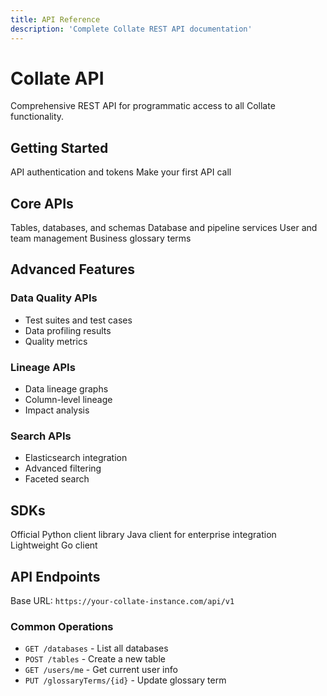 ```yaml
---
title: API Reference
description: 'Complete Collate REST API documentation'
---
```


# Collate API

Comprehensive REST API for programmatic access to all Collate functionality.

## Getting Started

<CardGroup cols={2}>
  <Card title="Authentication" icon="key" href="/api/authentication">
    API authentication and tokens
  </Card>
  <Card title="Quick Start" icon="rocket" href="/api/quick-start">
    Make your first API call
  </Card>
</CardGroup>

## Core APIs

<CardGroup cols={2}>
  <Card title="Data Assets" icon="database" href="/api/data-assets">
    Tables, databases, and schemas
  </Card>
  <Card title="Services" icon="plug" href="/api/services">
    Database and pipeline services
  </Card>
  <Card title="Users & Teams" icon="users" href="/api/users-teams">
    User and team management
  </Card>
  <Card title="Glossary" icon="book" href="/api/glossary">
    Business glossary terms
  </Card>
</CardGroup>

## Advanced Features

### Data Quality APIs
- Test suites and test cases
- Data profiling results
- Quality metrics

### Lineage APIs
- Data lineage graphs
- Column-level lineage
- Impact analysis

### Search APIs
- Elasticsearch integration
- Advanced filtering
- Faceted search

## SDKs

<CardGroup cols={3}>
  <Card title="Python SDK" icon="python" href="/sdk/python">
    Official Python client library
  </Card>
  <Card title="Java SDK" icon="java" href="/sdk/java">
    Java client for enterprise integration
  </Card>
  <Card title="Go SDK" icon="go" href="/sdk/go">
    Lightweight Go client
  </Card>
</CardGroup>

## API Endpoints

Base URL: `https://your-collate-instance.com/api/v1`

### Common Operations
- `GET /databases` - List all databases
- `POST /tables` - Create a new table
- `GET /users/me` - Get current user info
- `PUT /glossaryTerms/{id}` - Update glossary term